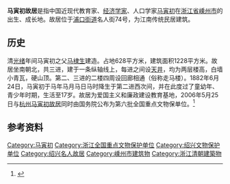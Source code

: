 {{Otheruses|other=马寅初在杭州同为全国重点文物保护单位的故居|马寅初故居 (杭州)}}
{{文物保护单位
| 级别 = 全国
| 名称 = 马寅初故居
| 图片 = 嵊州马寅初故居, 2021-04-05 03.jpg
| 所在 = [[浙江省|浙江省]][[嵊州市|嵊州市]]
| 分类 = 近现代重要史迹及代表性建筑
| 时代 = 清至民国
| 编号 = 6-948
| 登录 = 2006年5月
}}
'''马寅初故居'''是指中国近现代教育家、[[经济学家|经济学家]]、人口学家[[马寅初|马寅初]]在[[浙江省|浙江省]][[嵊州市|嵊州市]]的出生、成长地。故居位于[[浦口街道|浦口街道]]名人街74号，为江南传统民居建筑。

==历史==
清[[光绪|光绪]]年间马寅初之父[[马棣生|马棣生]]建造。占地628平方米，建筑面积1228平方米。故居坐南朝北，共三进，建于一条纵轴线上，每进之间设[[天井|天井]]，均为两层楼高，白墙小青瓦，硬山顶。第二、三进的二楼四周设回廊相通（俗称走马楼）。1882年6月24日，马寅初于马年马月马日马时降生于第二进西次间，并在此度过了童幼年、青少年时期，生活至17岁。故居为爱国主义和廉政建设教育基地，2006年5月25日与[[马寅初故居_(杭州)|杭州马寅初故居]]同时由国务院公布为第六批全国重点文物保单位。<ref name="故居">{{cite web |url=http://culture.zjol.com.cn/05culture/system/2006/08/08/007794897.shtml |language= |title=马寅初故居 |publisher=浙江在线 |date=2006年5月18日 |accessdate= |archive-url=https://web.archive.org/web/20160304105205/http://culture.zjol.com.cn/05culture/system/2006/08/08/007794897.shtml |archive-date=2016年3月4日 |dead-url=yes }}</ref>

== 参考资料 ==
{{reflist}}


{{浙江全国重点文物保护单位}}
[[Category:马寅初|Category:马寅初]]
[[Category:浙江全国重点文物保护单位|Category:浙江全国重点文物保护单位]]
[[Category:绍兴文物保护单位|Category:绍兴文物保护单位]]
[[Category:绍兴名人故居|Category:绍兴名人故居]]
[[Category:嵊州市建筑物|Category:嵊州市建筑物]]
[[Category:浙江清朝建築物|Category:浙江清朝建築物]]
{{Zhejiang-stub}}